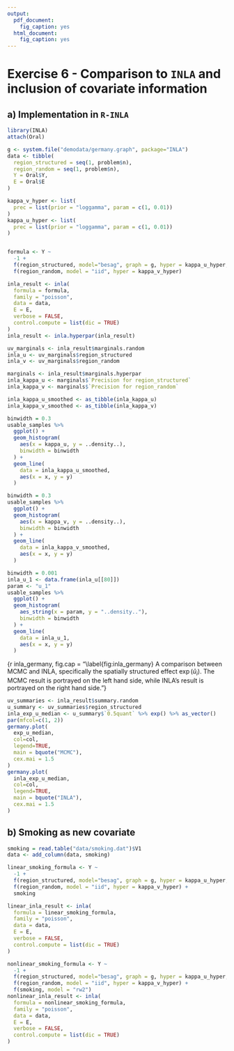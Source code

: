 ```yaml
---
output:
  pdf_document:
    fig_caption: yes
  html_document:
    fig_caption: yes
---
```


# Exercise 6 - Comparison to `INLA` and inclusion of covariate information

## a) Implementation in `R-INLA`

```r
library(INLA)
attach(Oral)

g <- system.file("demodata/germany.graph", package="INLA")
data <- tibble(
  region_structured = seq(1, problem$n),
  region_random = seq(1, problem$n),
  Y = Oral$Y,
  E = Oral$E
)

kappa_v_hyper <- list(
  prec = list(prior = "loggamma", param = c(1, 0.01))
)
kappa_u_hyper <- list(
  prec = list(prior = "loggamma", param = c(1, 0.01))
)


formula <- Y ~
  -1 +
  f(region_structured, model="besag", graph = g, hyper = kappa_u_hyper, constr = FALSE) +
  f(region_random, model = "iid", hyper = kappa_v_hyper)

inla_result <- inla(
  formula = formula,
  family = "poisson",
  data = data,
  E = E,
  verbose = FALSE,
  control.compute = list(dic = TRUE)
)
inla_result <- inla.hyperpar(inla_result)

uv_marginals <- inla_result$marginals.random
inla_u <- uv_marginals$region_structured
inla_v <- uv_marginals$region_random

marginals <- inla_result$marginals.hyperpar
inla_kappa_u <- marginals$`Precision for region_structured`
inla_kappa_v <- marginals$`Precision for region_random`

inla_kappa_u_smoothed <- as_tibble(inla_kappa_u)
inla_kappa_v_smoothed <- as_tibble(inla_kappa_v)
```

```r
binwidth = 0.3
usable_samples %>%
  ggplot() +
  geom_histogram(
    aes(x = kappa_u, y = ..density..),
    binwidth = binwidth
  ) +
  geom_line(
    data = inla_kappa_u_smoothed,
    aes(x = x, y = y)
  )

binwidth = 0.3
usable_samples %>%
  ggplot() +
  geom_histogram(
    aes(x = kappa_v, y = ..density..),
    binwidth = binwidth
  ) +
  geom_line(
    data = inla_kappa_v_smoothed,
    aes(x = x, y = y)
  )

binwidth = 0.001
inla_u_1 <- data.frame(inla_u[[80]])
param <- "u_1"
usable_samples %>%
  ggplot() +
  geom_histogram(
    aes_string(x = param, y = "..density.."),
    binwidth = binwidth
  ) +
  geom_line(
    data = inla_u_1,
    aes(x = x, y = y)
  )
```

{r inla_germany, fig.cap = "\\label{fig:inla_germany} A comparison between MCMC and INLA, specifically the spatially structured effect $\exp(\hat{u}_i)$. The MCMC result is portrayed on the left hand side, while INLA's result is portrayed on the right hand side."}

```r
uv_summaries <- inla_result$summary.random
u_summary <- uv_summaries$region_structured
inla_exp_u_median <- u_summary$`0.5quant` %>% exp() %>% as_vector()
par(mfcol=c(1, 2))
germany.plot(
  exp_u_median,
  col=col,
  legend=TRUE,
  main = bquote("MCMC"),
  cex.mai = 1.5
)
germany.plot(
  inla_exp_u_median,
  col=col,
  legend=TRUE,
  main = bquote("INLA"),
  cex.mai = 1.5
)
```

## b) Smoking as new covariate

```r
smoking = read.table("data/smoking.dat")$V1
data <- add_column(data, smoking) 

linear_smoking_formula <- Y ~
  -1 +
  f(region_structured, model="besag", graph = g, hyper = kappa_u_hyper, constr = FALSE) +
  f(region_random, model = "iid", hyper = kappa_v_hyper) +
  smoking

linear_inla_result <- inla(
  formula = linear_smoking_formula,
  family = "poisson",
  data = data,
  E = E,
  verbose = FALSE,
  control.compute = list(dic = TRUE)
)

nonlinear_smoking_formula <- Y ~
  -1 +
  f(region_structured, model="besag", graph = g, hyper = kappa_u_hyper, constr = FALSE) +
  f(region_random, model = "iid", hyper = kappa_v_hyper) +
  f(smoking, model = "rw2")
nonlinear_inla_result <- inla(
  formula = nonlinear_smoking_formula,
  family = "poisson",
  data = data,
  E = E,
  verbose = FALSE,
  control.compute = list(dic = TRUE)
)
```
